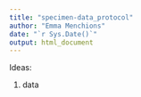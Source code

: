 ```yaml
---
title: "specimen-data_protocol"
author: "Emma Menchions"
date: "`r Sys.Date()`"
output: html_document
---
```


Ideas:

1)  data
